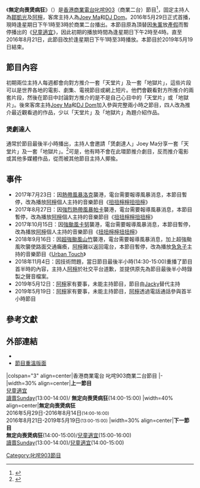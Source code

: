 {{電台節目信息框
|show_name          = 無定向喪煲病狂
|image              = 
|imagesize          = 
|caption            = 
|other_names        = Binge-Watch
|format             = 清談節目
|runtime            = 120分鐘（連廣告）
|country            = {{HKG}}
|language           = [[粵語|粵語]]
|home_station       = [[香港商業電台|香港商業電台]][[叱咤903|叱咤903]]
|syndicates         = 
|television         = 
|presenter          = [[鄒凱光|鄒凱光]]<br>[[薛晉寧|阿檸]]
|starring           = [[馬宗瀚|Joey Ma]]、[[DJ_Dom|DJ Dom]]
|announcer          = 
|creator            = 
|writer             = 
|director           = 
|senior_editor      = 
|editor             = 
|producer           =[[呂紹銘|Jacky]]
|exec_producer      = 
|narrated           = 
|rec_location       = [[香港商業電台|香港商業電台]]
|first_aired        = 2016年5月29日
|last_aired         = 2019年5月19日
|time_from          = 逢星期日 下午1時
|time_to            = 3時
|time_from_2        = 
|time_to_2          = 
|time_from_3        = 
|time_to_3          = 
|repeat_date_start  = 
|repeat_date_last   = 
|repeat_time_from_1 = 
|repeat_time_to_1   = 
|repeat_time_from_2 = 
|repeat_time_to_2   = 
|repeat_time_from_3 = 
|repeat_time_to_3   = 
|num_series         = 
|num_episodes       = 152
|audio_format       = [[立體聲|立體聲]]
|opentheme          = 
|othertheme         = 
|endtheme           = 
|website            = http://www.881903.com/Page/ZH-TW/Pro903_4051.aspx
|podcast            = 
}}
《'''無定向喪煲病狂'''》（{{lang-en|Binge-Watch}}）是[[香港商業電台|香港商業電台]][[叱咤903|叱咤903]]（商業二台）節目<ref name="無定向喪煲病狂">{{cite episode |title= 無定向喪煲病狂 |episodelink=  |url= http://www.881903.com/Page/ZH-TW/BrowseSchedule.aspx?ItemId=4051 |series= 1 |serieslink=  |credits=  |network= [[香港商業電台|香港商業電台]] |station= [[叱吒903|叱吒903]] |city=  |airdate= 2017-01-04 |began=  |ended=  |season=  |seriesno=  |number=  |minutes=  |transcript=  |transcripturl=  |access-date= 2018-05-21 |archive-date= 2018-11-25 |archive-url= https://web.archive.org/web/20181125162543/http://www.881903.com/Page/ZH-TW/BrowseSchedule.aspx?ItemId=4051 |dead-url= no }}</ref>，固定主持人為[[鄒凱光|鄒凱光]]及[[薛晉寧|阿檸]]，客席主持人為[[馬宗瀚|Joey Ma]]和[[DJ_Dom|DJ Dom]]。2016年5月29日正式首播，現時逢星期日下午1時至3時於商業二台播出。本節目原為頂替因[[朱薰|朱薰]]放[[產假|產假]]而暫停播出的《[[兒童適宜|兒童適宜]]》，因此初期的播放時間為逢星期日下午2時至4時。直至2016年8月21日，此節目改於逢星期日下午1時至3時播放。本節目於2019年5月19日結束。

==節目內容==
初期兩位主持人每週都會向對方推介一套「天堂片」及一套「地獄片」，這些片段可以是世界各地的電影、劇集、電視節目或網上短片。他們會觀看對方所推介的兩套片段，然後在節目中討論對方推介的是不是自己心目中的「天堂片」或「地獄片」。後來客席主持[[馬宗瀚|Joey Ma]]和[[DJ_Dom|DJ Dom]]加入參與完整兩小時之節目，四人改為推介最近觀看過的作品，少以「天堂片」及「地獄片」為題介紹作品。

===煲劇達人===
通常於節目最後半小時播出，主持人會邀請「煲劇達人」Joey Ma分享一套「天堂片」及一套「地獄片」。<ref>{{cite web | language =  | publisher =  | title = Joey Ma是馬宗瀚而非馬天佑 | url = https://www.facebook.com/JoeyMaIndividuality/photos/a.192890684080245.38855.192735474095766/1100940333275271/?type=3&theater | author = | date =  | accessdate =  }}</ref>可是，他有時不會在此環節推介劇目，反而推介電影或其他多媒體作品，從而被其他節目主持人揶揄。

==事件==
*2017年7月23日：因[[熱帶風暴洛克_(2017年)|熱帶風暴洛克]]襲港，電台需要報導風暴消息，本節目暫停，改為播放[[薛晉寧|阿檸]]個人主持的音樂節目《[[扭扭檸檸扭扭檸|扭扭檸檸扭扭檸]]》
*2017年8月27日：因[[強烈熱帶風暴帕卡_(2017年)|強烈熱帶風暴帕卡]]襲港，電台需要報導風暴消息，本節目暫停，改為播放[[薛晉寧|阿檸]]個人主持的音樂節目《[[扭扭檸檸扭扭檸|扭扭檸檸扭扭檸]]》
*2017年10月15日：因[[強颱風卡努_(2017年)|強颱風卡努]]襲港，電台需要報導風暴消息，本節目暫停，改為播放[[薛晉寧|阿檸]]個人主持的音樂節目《[[扭扭檸檸扭扭檸|扭扭檸檸扭扭檸]]》
*2018年9月16日：因[[超強颱風山竹_(2018年)|超強颱風山竹]]襲港，電台需要報導風暴消息，加上超強颱風吹襲使路面交通癱瘓，[[薛晉寧|阿檸]]難以返回電台，本節目暫停，改為播放[[急急子|急急子]]主持的音樂節目《[[Urban_Touch|Urban Touch]]》
*2018年11月4日：因技術問題，當日節目最後半小時(14:30-15:00)重播了節目首半時的內容，主持人[[薛晉寧|阿檸]]於社交平台道歉，並提供原先為節目最後半小時錄製之聲音檔案。
*2019年5月12日：[[薛晉寧|阿檸]]家有要事，未能主持節目，節目由[[呂紹銘|Jacky]]替代主持
*2019年5月19日：[[薛晉寧|阿檸]]家有要事，未能主持節目，[[薛晉寧|阿檸]]透過電話通話參與首半小時節目

==參考文獻==
<div class="references-small">
<references />
</div>

== 外部連結 ==
*{{Facebook|無定向喪煲病狂-290795124593482|無定向喪煲病狂}}
*[http://www.881903.com/Page/ZH-TW/Pro903_4051.aspx 節目重溫版面] {{Wayback|url=http://www.881903.com/Page/ZH-TW/Pro903_4051.aspx |date=20181010061539 }}

{{start box}}
|colspan="3" align=center|香港商業電台 叱咤903商業二台節目
|-
|width=30% align=center|'''上一節目''' <br />[[兒童適宜|兒童適宜]]<br/>[[讀賣Sunday|讀賣Sunday]](13:00-14:00)/ '''無定向喪煲病狂'''(14:00-15:00)
|width=40% align=center|'''無定向喪煲病狂'''<br />2016年5月29日-2016年8月14日<small>(14:00-16:00)</small><br />2016年8月21日-2019年5月19日<small>(13:00-15:00)</small>
|width=30% align=center|'''下一節目'''<br />'''無定向喪煲病狂'''(14:00-15:00)/[[兒童適宜|兒童適宜]](15:00-16:00)<br/>[[讀賣Sunday|讀賣Sunday]](13:00-14:00)/[[兒童適宜|兒童適宜]](14:00-15:00)
{{Prog-before|[[讀賣Sunday|讀賣Sunday]]}}
{{s-title|[[香港商業電台|叱咤903商業-{二台}-節目]]|逢星期日下午1時至3時}}
{{Prog-after|[[兒童適宜|兒童適宜]]}}
{{end box}}
[[Category:叱咤903節目|Category:叱咤903節目]]